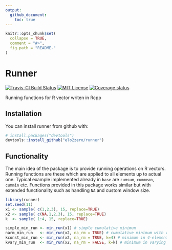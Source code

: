 ```yaml
---
output: 
  github_document:
    toc: true
---
```


<!-- README.md is generated from README.Rmd. Please edit that file -->

```r
knitr::opts_chunk$set(
  collapse = TRUE,
  comment = "#>",
  fig.path = "README-"
)
```

# Runner

[![Travis-CI Build Status](https://travis-ci.org/elo2zero/runner.svg?branch=master)](https://travis-ci.org/elo2zero/runner)
[![MIT License](https://badges.frapsoft.com/os/mit/mit.svg)](https://opensource.org/licenses/mit-license.php)
[![Coverage status](https://codecov.io/gh/elo2zero/runner/branch/master/graph/badge.svg)](https://codecov.io/github/elo2zero/runner?branch=master)

\tableofcontents

Running functions for R vector writen in Rcpp

## Installation

You can install runner from github with:

```r
# install.packages("devtools")
devtools::install_github("elo2zero/runner")
```

## Functionality
The main idea of the package is to provide running operations on R vectors. Running functions are these which are applied to all elements up to actual one. Typical example implemented already in `base` are `cumsum`, `cummean`, `cummin` etc. Functions provided in this package works similar but with extended functionality such as handling `NA` and custom window size. 

```r
library(runner)
set.seed(11)
x1 <- sample( c(1,2,3), 15, replace=TRUE)
x2 <- sample( c(NA,1,2,3), 15, replace=TRUE)
k  <- sample( 1:4, 15, replace=TRUE)

simple_min_run <- min_run(x1) # simple cumulative minimum
narm_min_run   <- min_run(x2, na_rm = TRUE) # cumulative minimum with removing NA.
kconst_min_run <- min_run(x2, na_rm = TRUE, k=4) # minimum in 4-element window
kvary_min_run  <- min_run(x2, na_rm = FALSE, k=k) # minimum in varying k window size

```

